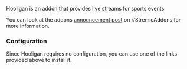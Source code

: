 
<AddonTemplate id="hooligan" manifest="https://docker-hooligan.onrender.com/manifest.json" configurable={true} configurationRequired={false} configureAtBase={true}/> 


Hooligan is an addon that provides live streams for sports events. 

You can look at the addons [announcement post](https://www.reddit.com/r/StremioAddons/comments/1f0vjc8/new_addon_hooligan_v0015_beta_formula1_soccer_mlb/) on r/StremioAddons for more information.

<h3>Configuration</h3>

Since Hooligan requires no configuration, you can use one of the links provided above to install it.

